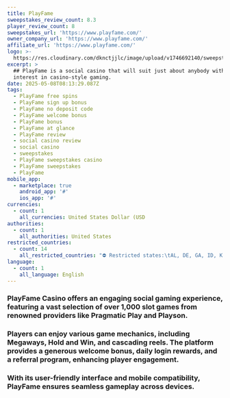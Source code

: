 ```yaml
---
title: PlayFame
sweepstakes_review_count: 8.3
player_review_count: 8
sweepstakes_url: 'https://www.playfame.com/'
owner_company_url: 'https://www.playfame.com/'
affiliate_url: 'https://www.playfame.com/'
logo: >-
  https://res.cloudinary.com/dknctjjlc/image/upload/v1746692140/sweepstakes/playfame_tpdzul.png
excerpt: >
  ## PlayFame is a social casino that will suit just about anybody with an
  interest in casino-style gaming.
date: 2025-05-08T08:13:29.087Z
tags:
  - PlayFame free spins
  - PlayFame sign up bonus
  - PlayFame no deposit code
  - PlayFame welcome bonus
  - PlayFame bonus
  - PlayFame at glance
  - PlayFame review
  - social casino review
  - social casino
  - sweepstakes
  - PlayFame sweepstakes casino
  - PlayFame sweepstakes
  - PlayFame
mobile_app:
  - marketplace: true
    android_app: '#'
    ios_app: '#'
currencies:
  - count: 1
    all_currencies: United States Dollar (USD
authorities:
  - count: 1
    all_authorities: United States
restricted_countries:
  - count: 14
    all_restricted_countries: "⛔️ Restricted states:\tAL, DE, GA, ID, KY, LA, MD, MI, MT, NJ, NV, OH, WA, WV"
language:
  - count: 1
    all_language: English
---
```


### PlayFame Casino offers an engaging social gaming experience, featuring a vast selection of over 1,000 slot games from renowned providers like Pragmatic Play and Playson.

### Players can enjoy various game mechanics, including Megaways, Hold and Win, and cascading reels. The platform provides a generous welcome bonus, daily login rewards, and a referral program, enhancing player engagement.

### With its user-friendly interface and mobile compatibility, PlayFame ensures seamless gameplay across devices.
